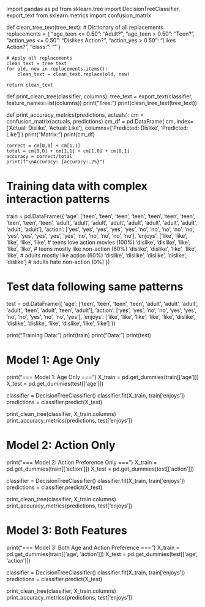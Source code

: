 import pandas as pd
from sklearn.tree import DecisionTreeClassifier, export_text
from sklearn.metrics import confusion_matrix

def clean_tree_text(tree_text):
    # Dictionary of all replacements
    replacements = {
        "age_teen <= 0.50": "Adult?",
        "age_teen >  0.50": "Teen?",
        "action_yes <= 0.50": "Dislikes Action?",
        "action_yes >  0.50": "Likes Action?",
        "class:": ""
    }
    
    # Apply all replacements
    clean_text = tree_text
    for old, new in replacements.items():
        clean_text = clean_text.replace(old, new)
    
    return clean_text

def print_clean_tree(classifier, columns):
    tree_text = export_text(classifier, feature_names=list(columns))
    print("\nDecision Tree:")
    print(clean_tree_text(tree_text))

def print_accuracy_metrics(predictions, actuals):
    cm = confusion_matrix(actuals, predictions)
    cm_df = pd.DataFrame(
        cm,
        index=['Actual: Dislike', 'Actual: Like'],
        columns=['Predicted: Dislike', 'Predicted: Like']
    )
    print("\nConfusion Matrix:")
    print(cm_df)
    
    correct = cm[0,0] + cm[1,1]
    total = cm[0,0] + cm[1,1] + cm[1,0] + cm[0,1]
    accuracy = correct/total
    print(f"\nAccuracy: {accuracy:.2%}")

# Training data with complex interaction patterns
train = pd.DataFrame({
    'age':    ['teen', 'teen', 'teen', 'teen', 'teen', 'teen', 'teen', 'teen', 'teen', 'teen',
               'adult', 'adult', 'adult', 'adult', 'adult', 'adult', 'adult', 'adult', 'adult', 'adult'],
    'action': ['yes', 'yes', 'yes', 'yes', 'yes', 'no', 'no', 'no', 'no', 'no',
               'yes', 'yes', 'yes', 'yes', 'yes', 'no', 'no', 'no', 'no', 'no'],
    'enjoys': ['like', 'like', 'like', 'like', 'like',      # teens love action movies (100%)
               'dislike', 'dislike', 'like', 'like', 'like', # teens mostly like non-action (60%)
               'dislike', 'dislike', 'like', 'like', 'like', # adults mostly like action (60%)
               'dislike', 'dislike', 'dislike', 'dislike', 'dislike']  # adults hate non-action (0%)
})

# Test data following same patterns
test = pd.DataFrame({
    'age':    ['teen', 'teen', 'teen', 'teen', 'adult', 'adult', 'adult', 'adult', 'teen', 'adult', 'teen', 'adult'],
    'action': ['yes', 'yes', 'no', 'no', 'yes', 'yes', 'no', 'no', 'yes', 'no', 'no', 'yes'],
    'enjoys': ['like', 'like', 'like', 'like', 'like', 'dislike', 'dislike', 'dislike', 'like', 'dislike', 'like', 'like']
})

print("Training Data:")
print(train)
print("\nTesting Data:")
print(test)

# Model 1: Age Only
print("\n=== Model 1: Age Only ===")
X_train = pd.get_dummies(train[['age']])
X_test = pd.get_dummies(test[['age']])

classifier = DecisionTreeClassifier()
classifier.fit(X_train, train['enjoys'])
predictions = classifier.predict(X_test)

print_clean_tree(classifier, X_train.columns)
print_accuracy_metrics(predictions, test['enjoys'])

# Model 2: Action Only
print("\n=== Model 2: Action Preference Only ===")
X_train = pd.get_dummies(train[['action']])
X_test = pd.get_dummies(test[['action']])

classifier = DecisionTreeClassifier()
classifier.fit(X_train, train['enjoys'])
predictions = classifier.predict(X_test)

print_clean_tree(classifier, X_train.columns)
print_accuracy_metrics(predictions, test['enjoys'])

# Model 3: Both Features
print("\n=== Model 3: Both Age and Action Preference ===")
X_train = pd.get_dummies(train[['age', 'action']])
X_test = pd.get_dummies(test[['age', 'action']])

classifier = DecisionTreeClassifier()
classifier.fit(X_train, train['enjoys'])
predictions = classifier.predict(X_test)

print_clean_tree(classifier, X_train.columns)
print_accuracy_metrics(predictions, test['enjoys'])
